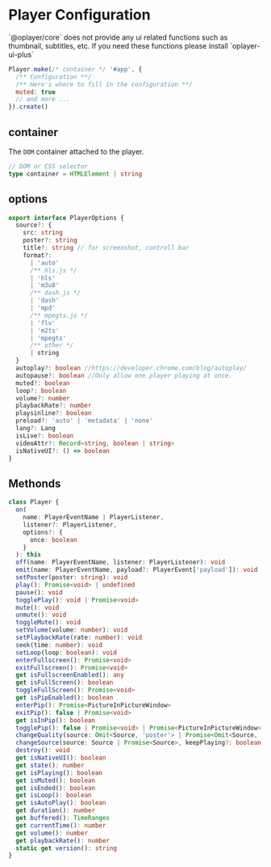 
# Player Configuration

<Callout>
  `@oplayer/core` does not provide any ui related functions such as thumbnail, subtitles, etc. If
  you need these functions please install `oplayer-ui-plus`
</Callout>

```js
Player.make(/* container */ '#app', {
  /** Configuration **/
  /** Here's where to fill in the configuration **/
  muted: true
  // and more ...
}).create()
```

## container

The `DOM` container attached to the player.

```ts
// DOM or CSS selector
type container = HTMLElement | string
```

## options

```ts
export interface PlayerOptions {
  source?: {
    src: string
    poster?: string
    title?: string // for screenshot, controll bar
    format?:
      | 'auto'
      /** hls.js */
      | 'hls'
      | 'm3u8'
      /** dash.js */
      | 'dash'
      | 'mpd'
      /** mpegts.js */
      | 'flv'
      | 'm2ts'
      | 'mpegts'
      /** other */
      | string
  }
  autoplay?: boolean //https://developer.chrome.com/blog/autoplay/
  autopause?: boolean //Only allow one player playing at once.
  muted?: boolean
  loop?: boolean
  volume?: number
  playbackRate?: number
  playsinline?: boolean
  preload?: 'auto' | 'metadata' | 'none'
  lang?: Lang
  isLive?: boolean
  videoAttr?: Record<string, boolean | string>
  isNativeUI?: () => boolean
}
```

## Methonds

```ts
class Player {
  on(
    name: PlayerEventName | PlayerListener,
    listener?: PlayerListener,
    options?: {
      once: boolean
    }
  ): this
  off(name: PlayerEventName, listener: PlayerListener): void
  emit(name: PlayerEventName, payload?: PlayerEvent['payload']): void
  setPoster(poster: string): void
  play(): Promise<void> | undefined
  pause(): void
  togglePlay(): void | Promise<void>
  mute(): void
  unmute(): void
  toggleMute(): void
  setVolume(volume: number): void
  setPlaybackRate(rate: number): void
  seek(time: number): void
  setLoop(loop: boolean): void
  enterFullscreen(): Promise<void>
  exitFullscreen(): Promise<void>
  get isFullscreenEnabled(): any
  get isFullScreen(): boolean
  toggleFullScreen(): Promise<void>
  get isPipEnabled(): boolean
  enterPip(): Promise<PictureInPictureWindow>
  exitPip(): false | Promise<void>
  get isInPip(): boolean
  togglePip(): false | Promise<void> | Promise<PictureInPictureWindow>
  changeQuality(source: Omit<Source, 'poster'> | Promise<Omit<Source, 'poster'>>): Promise<void>
  changeSource(source: Source | Promise<Source>, keepPlaying?: boolean): Promise<void>
  destroy(): void
  get isNativeUI(): boolean
  get state(): number
  get isPlaying(): boolean
  get isMuted(): boolean
  get isEnded(): boolean
  get isLoop(): boolean
  get isAutoPlay(): boolean
  get duration(): number
  get buffered(): TimeRanges
  get currentTime(): number
  get volume(): number
  get playbackRate(): number
  static get version(): string
}
```
